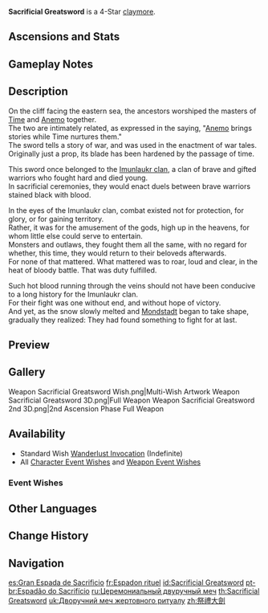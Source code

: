 {{Weapon Infobox
|id             = 12403
|image          = <gallery>
Weapon Sacrificial Greatsword.png|Base
Weapon Sacrificial Greatsword 2nd.png|2nd Ascension
</gallery>
|type           = Claymore
|series         = Sacrificial
|releaseDate    = 2020-09-28
|quality        = 4
|base_atk       = 44
|2nd_stat_type  = Energy Recharge
|2nd_stat       = 6.7%
|obtain         = Wishes
|passive        = Composed
|effect         = After dealing damage to an opponent with an Elemental Skill, the skill has a (var1)% chance to end its own CD. Can only occur once every (var2)s.
|eff_rank1_var1 = 40
|eff_rank2_var1 = 50
|eff_rank3_var1 = 60
|eff_rank4_var1 = 70
|eff_rank5_var1 = 80
|eff_rank1_var2 = 30
|eff_rank2_var2 = 26
|eff_rank3_var2 = 22
|eff_rank4_var2 = 19
|eff_rank5_var2 = 16
|eff_att1       = Cooldown Reset
}}
{{Description|A ceremonial greatsword that has become petrified over time. The trinkets on it are still visible. It grants the wielder the power to withstand the winds of time.}}
'''Sacrificial Greatsword''' is a 4-Star [[claymore]].

==Ascensions and Stats==
{{Weapon Ascensions and Stats
|ascendMat1 = Boreal Wolf's Milk Tooth
|ascendMat2 = Boreal Wolf's Cracked Tooth
|ascendMat3 = Boreal Wolf's Broken Fang
|ascendMat4 = Boreal Wolf's Nostalgia
|bossMat1   = Dead Ley Line Branch
|bossMat2   = Dead Ley Line Leaves
|bossMat3   = Ley Line Sprout
|commonMat1 = Firm Arrowhead
|commonMat2 = Sharp Arrowhead
|commonMat3 = Weathered Arrowhead
}}

==Gameplay Notes==
{{Transclude|Sacrificial Series|Gameplay Notes}}

==Description==
On the cliff facing the eastern sea, the ancestors worshiped the masters of [[God of Time|Time]] and [[Barbatos|Anemo]] together.<br />
The two are intimately related, as expressed in the saying, "[[Anemo]] brings stories while Time nurtures them."<br />
The sword tells a story of war, and was used in the enactment of war tales.<br />
Originally just a prop, its blade has been hardened by the passage of time.

This sword once belonged to the [[Imunlaukr Clan|Imunlaukr clan]], a clan of brave and gifted warriors who fought hard and died young.<br />
In sacrificial ceremonies, they would enact duels between brave warriors stained black with blood.

In the eyes of the Imunlaukr clan, combat existed not for protection, for glory, or for gaining territory.<br />
Rather, it was for the amusement of the gods, high up in the heavens, for whom little else could serve to entertain.<br />
Monsters and outlaws, they fought them all the same, with no regard for whether, this time, they would return to their beloveds afterwards.<br />
For none of that mattered. What mattered was to roar, loud and clear, in the heat of bloody battle. That was duty fulfilled.

Such hot blood running through the veins should not have been conducive to a long history for the Imunlaukr clan.<br />
For their fight was one without end, and without hope of victory.<br />
And yet, as the snow slowly melted and [[Mondstadt]] began to take shape, gradually they realized: They had found something to fight for at last.

==Preview==
{{Preview
|file    = Weapon Sacrificial Greatsword Passive
}}

==Gallery==
<gallery>
Weapon Sacrificial Greatsword Wish.png|Multi-Wish Artwork
Weapon Sacrificial Greatsword 3D.png|Full Weapon
Weapon Sacrificial Greatsword 2nd 3D.png|2nd Ascension Phase Full Weapon
</gallery>

==Availability==
*Standard Wish [[Wanderlust Invocation]] (Indefinite)
*All [[Character Event Wishes]] and [[Weapon Event Wishes]]

===Event Wishes===
{{Featured}}

==Other Languages==
{{Flex|
===Weapon===
{{Other Languages
|en      = Sacrificial Greatsword
|zhs     = 祭礼大剑
|zhs_rm  = Jìlǐ dà jiàn
|zht     = 祭禮大劍
|zht_rm  = Jìlǐ dà jiàn
|zh_tl   = Sacrificial Ritual Greatsword
|ja      = 祭礼の大剣
|ja_rm   = Sairei no Taiken
|ja_tl   = Sacrificial Ritual Greatsword
|ko      = 제례 대검
|ko_rm   = Jerye Daegeom
|ko_tl   = Ritual Greatsword
|es      = Gran Espada de Sacrificio
|es_tl   = Great Sword of Sacrifice
|fr      = Espadon rituel
|fr_tl   = Ritual Greatsword
|ru      = Церемониальный двуручный меч
|ru_tl   = Ceremonial Greatword
|th      = Sacrificial Greatsword
|vi      = Đại Kiếm Tế Lễ
|vi_tl   = Sacrificial Greatsword
|de      = Opfergroßschwert
|de_tl   = Sacrificial Greatsword
|id      = Sacrificial Greatsword
|pt      = Espadão do Sacrifício
|pt_tl   = Great Sword of Sacrifice
|tr      = Kurban Büyük Kılıcı
|tr_tl   = 
|it      = Spadone sacrificale
|it_tl   = Sacrificial Greatsword
}}
|
===Passive===
{{Transclude|Sacrificial Series|Other Languages}}
}}

==Change History ==
{{Change History|1.0}}

==Navigation==
{{Weapons by Series Navbox|series=Sacrificial}}
{{Weapon Navbox|type=Claymores}}

[[es:Gran Espada de Sacrificio]]
[[fr:Espadon rituel]]
[[id:Sacrificial Greatsword]]
[[pt-br:Espadão do Sacrifício]]
[[ru:Церемониальный двуручный меч]]
[[th:Sacrificial Greatsword]]
[[uk:Дворучний меч жертовного ритуалу]]
[[zh:祭禮大劍]]